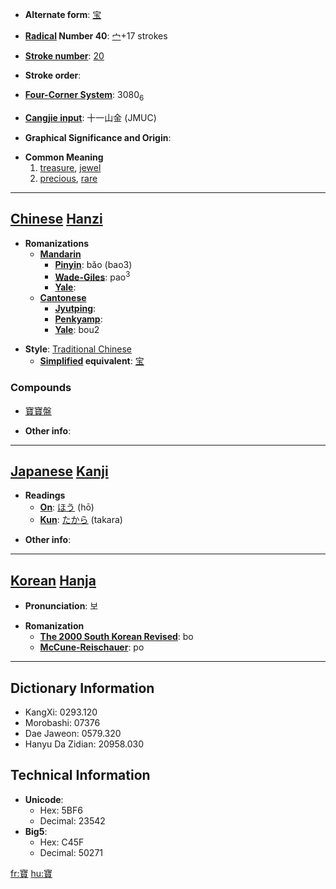 * '''Alternate form''': [[宝]]

* '''[[Wiktionary:Chinese radical index| Radical]] Number 40''': [[Wiktionary:Chinese radical index 宀|宀]]+17 strokes

* '''[[Wiktionary:Chinese total strokes index|Stroke number]]''': [[Wiktionary:Chinese total strokes index 20|20]]

* '''Stroke order''': 

* '''[[Wiktionary:Chinese four corner index|Four-Corner System]]''': 3080<sub>6</sub>

* '''[[Wiktionary:Chinese Cangjie index|Cangjie input]]''': 十一山金 (JMUC)

* '''Graphical Significance and Origin''': 

* '''Common Meaning'''
*#[[treasure]], [[jewel]]
*# [[precious]], [[rare]]


----

== [[Chinese]] [[Hanzi]] ==

* '''Romanizations'''
** '''[[Mandarin]]'''
*** '''[[Pinyin]]''': bǎo (bao3)
*** '''[[Wade-Giles]]''': pao<sup>3</sup>
*** '''[[Yale]]''': 
** '''[[Cantonese]]'''
*** '''[[Jyutping]]''':
*** '''[[Penkyamp]]''': 
*** '''[[Yale]]''': bou2

* '''Style''': [[Traditional Chinese]] 
** '''[[Simplified Chinese|Simplified]] equivalent''': [[宝]]

===Compounds===
*[[寶寶盤]]

* '''Other info''': 

----

== [[Japanese]] [[Kanji]] ==

* '''Readings'''
** '''[[On]]''': [[ほう]] (hō)
** '''[[Kun]]''': [[たから]] (takara)

* '''Other info''':  

----

== [[Korean]] [[Hanja]] ==

* '''Pronunciation''': 보

* '''Romanization'''
** '''[[The 2000 South Korean Revised Romanization|The 2000 South Korean Revised]]''': bo
** '''[[McCune-Reischauer]]''': po

----

== Dictionary Information ==

* KangXi: 0293.120
* Morobashi: 07376
* Dae Jaweon: 0579.320
* Hanyu Da Zidian: 20958.030

== Technical Information ==

* '''Unicode''':
** Hex: 5BF6
** Decimal: 23542
* '''Big5''':
** Hex: C45F
** Decimal: 50271

[[fr:寶]]
[[hu:寶]]